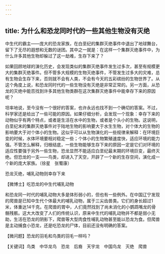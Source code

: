 ```yaml
---
---
---
```

title: 为什么和恐龙同时代的一些其他生物没有灭绝
---




中生代的霸主——庞大的恐龙家族，在白垩纪的集群灭绝事件中退出了地球舞台，留下了无尽的遐想和无数的谜团。其中之一就是：在这样一个集群灭绝事件中，为什么许多其他生物却躲过了这一劫难，生存下来了？

如果回顾地球的演化历史，会发现类似的集群灭绝事件发生过多次，甚至有规模更大的集群灭绝事件。但不管多大规模的生物灭绝事件，不管发生过多大的灾难，总有生物会生存下来，否则就不会有人类，不会有今天的五彩缤纷的生物世界了。从这个角度上说，和恐龙同时代的一些生物没有灭绝是非常正常的。另一方面，从恐龙的灭绝中能否找到许多其他生物类群在这次集群灭绝事件中能幸存下来的原因呢？

坦率地说，至今没有一个很好的答案，也许永远也找不到一个确切的答案。不过，科学家还是给出了一些可能的原因。如果仔细分析，会发现一个现象：幸存下来的动物似乎有两个特点，或者是生活在水中的生物，或者是个头小的生物。这说明，白垩纪末的集群灭绝事件对于陆地生物的影响要大于水生生物，对个体大的生物的影响要大于对个体小的生物。这似乎可以从生物演化的一些规律来解释：在环境巨变的时候，水体环境要相对稳定一些；个体小的生物繁殖速度快，适应环境的能力强。不管怎么解释，归根结底，一些生物能够生存下来的原因一定是它们对环境的适应性要强于另外一些生物，恐龙显然不能适应白垩纪最末期的环境巨变，最终灭绝。但恐龙的一支——鸟类，却进入了天空，开辟了一个新的生存空间，演化成一个新的庞大家族。（徐星　张蜀康）

恐龙灭绝，哺乳动物则幸存下来





【微博士】吃恐龙的中生代哺乳动物



和恐龙同一时代的哺乳动物大多是体形弱小的，但也有一些例外。在中国辽宁发现的爬兽是已知中生代个体最大的哺乳动物，属于三尖齿兽类。它们的身长超过1米，体重达14千克。在爬兽的胃中，人们竟然找到了尚未消化的小鹦鹉嘴龙的骨骼残骸。这大大改变了人们的传统认识，原来中生代的哺乳动物并不都是弱小无助，生活在恐龙的阴影下，爬兽等大型肉食性哺乳动物甚至能以恐龙为食。但爬兽是主动捕食小恐龙，还是吃恐龙的尸体，目前还没有明确的答案。

【微问题】恐龙的羽毛和鸟类的羽毛一样吗？

【关键词】鸟类　中华龙鸟　恐龙　后裔　天宇龙　中国鸟龙　灭绝　爬兽